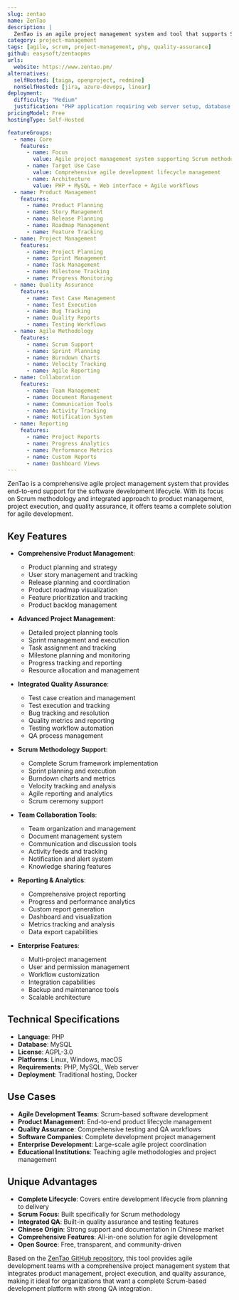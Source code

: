 ```yaml
---
slug: zentao
name: ZenTao
description: |
  ZenTao is an agile project management system and tool that supports Scrum methodology. Built with PHP, it provides comprehensive project management features including product management, project planning, quality assurance, and document management for agile development teams.
category: project-management
tags: [agile, scrum, project-management, php, quality-assurance]
github: easysoft/zentaopms
urls:
  website: https://www.zentao.pm/
alternatives:
  selfHosted: [taiga, openproject, redmine]
  nonSelfHosted: [jira, azure-devops, linear]
deployment:
  difficulty: "Medium"
  justification: "PHP application requiring web server setup, database configuration, and proper environment setup. Well-documented but requires technical configuration."
pricingModel: Free
hostingType: Self-Hosted

featureGroups:
  - name: Core
    features:
      - name: Focus
        value: Agile project management system supporting Scrum methodology
      - name: Target Use Case
        value: Comprehensive agile development lifecycle management
      - name: Architecture
        value: PHP + MySQL + Web interface + Agile workflows
  - name: Product Management
    features:
      - name: Product Planning
      - name: Story Management
      - name: Release Planning
      - name: Roadmap Management
      - name: Feature Tracking
  - name: Project Management
    features:
      - name: Project Planning
      - name: Sprint Management
      - name: Task Management
      - name: Milestone Tracking
      - name: Progress Monitoring
  - name: Quality Assurance
    features:
      - name: Test Case Management
      - name: Test Execution
      - name: Bug Tracking
      - name: Quality Reports
      - name: Testing Workflows
  - name: Agile Methodology
    features:
      - name: Scrum Support
      - name: Sprint Planning
      - name: Burndown Charts
      - name: Velocity Tracking
      - name: Agile Reporting
  - name: Collaboration
    features:
      - name: Team Management
      - name: Document Management
      - name: Communication Tools
      - name: Activity Tracking
      - name: Notification System
  - name: Reporting
    features:
      - name: Project Reports
      - name: Progress Analytics
      - name: Performance Metrics
      - name: Custom Reports
      - name: Dashboard Views
---
```


ZenTao is a comprehensive agile project management system that provides end-to-end support for the software development lifecycle. With its focus on Scrum methodology and integrated approach to product management, project execution, and quality assurance, it offers teams a complete solution for agile development.

## Key Features

- **Comprehensive Product Management**:

  - Product planning and strategy
  - User story management and tracking
  - Release planning and coordination
  - Product roadmap visualization
  - Feature prioritization and tracking
  - Product backlog management

- **Advanced Project Management**:

  - Detailed project planning tools
  - Sprint management and execution
  - Task assignment and tracking
  - Milestone planning and monitoring
  - Progress tracking and reporting
  - Resource allocation and management

- **Integrated Quality Assurance**:

  - Test case creation and management
  - Test execution and tracking
  - Bug tracking and resolution
  - Quality metrics and reporting
  - Testing workflow automation
  - QA process management

- **Scrum Methodology Support**:

  - Complete Scrum framework implementation
  - Sprint planning and execution
  - Burndown charts and metrics
  - Velocity tracking and analysis
  - Agile reporting and analytics
  - Scrum ceremony support

- **Team Collaboration Tools**:

  - Team organization and management
  - Document management system
  - Communication and discussion tools
  - Activity feeds and tracking
  - Notification and alert system
  - Knowledge sharing features

- **Reporting & Analytics**:

  - Comprehensive project reporting
  - Progress and performance analytics
  - Custom report generation
  - Dashboard and visualization
  - Metrics tracking and analysis
  - Data export capabilities

- **Enterprise Features**:
  - Multi-project management
  - User and permission management
  - Workflow customization
  - Integration capabilities
  - Backup and maintenance tools
  - Scalable architecture

## Technical Specifications

- **Language**: PHP
- **Database**: MySQL
- **License**: AGPL-3.0
- **Platforms**: Linux, Windows, macOS
- **Requirements**: PHP, MySQL, Web server
- **Deployment**: Traditional hosting, Docker

## Use Cases

- **Agile Development Teams**: Scrum-based software development
- **Product Management**: End-to-end product lifecycle management
- **Quality Assurance**: Comprehensive testing and QA workflows
- **Software Companies**: Complete development project management
- **Enterprise Development**: Large-scale agile project coordination
- **Educational Institutions**: Teaching agile methodologies and project management

## Unique Advantages

- **Complete Lifecycle**: Covers entire development lifecycle from planning to delivery
- **Scrum Focus**: Built specifically for Scrum methodology
- **Integrated QA**: Built-in quality assurance and testing features
- **Chinese Origin**: Strong support and documentation in Chinese market
- **Comprehensive Features**: All-in-one solution for agile development
- **Open Source**: Free, transparent, and community-driven

Based on the [ZenTao GitHub repository](https://github.com/easysoft/zentaopms), this tool provides agile development teams with a comprehensive project management system that integrates product management, project execution, and quality assurance, making it ideal for organizations that want a complete Scrum-based development platform with strong QA integration.
